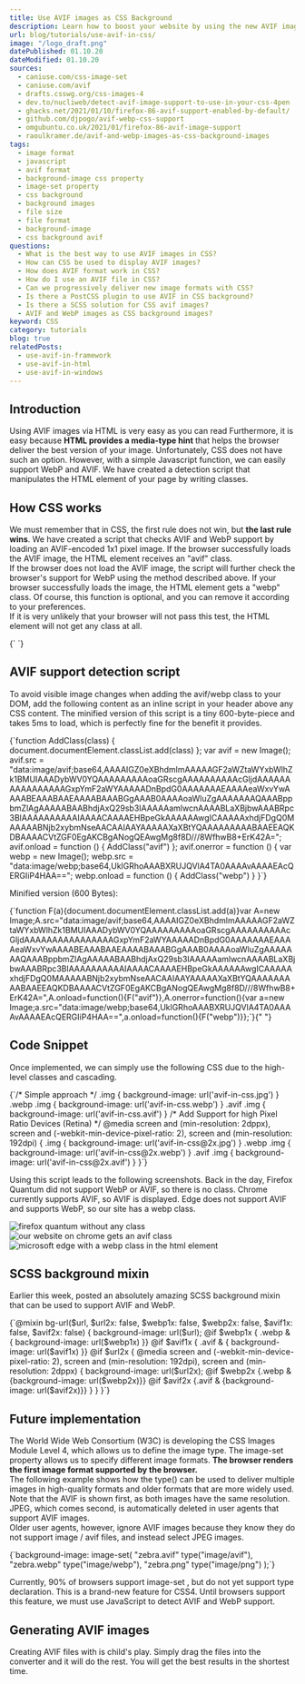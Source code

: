 ```yaml
---
title: Use AVIF images as CSS Background
description: Learn how to boost your website by using the new AVIF image format in the `background-images` of your CSS.
url: blog/tutorials/use-avif-in-css/
image: "/logo_draft.png"
datePublished: 01.10.20
dateModified: 01.10.20
sources:
  - caniuse.com/css-image-set
  - caniuse.com/avif
  - drafts.csswg.org/css-images-4
  - dev.to/nucliweb/detect-avif-image-support-to-use-in-your-css-4pen
  - ghacks.net/2021/01/10/firefox-86-avif-support-enabled-by-default/
  - github.com/djpogo/avif-webp-css-support
  - omgubuntu.co.uk/2021/01/firefox-86-avif-image-support
  - raoulkramer.de/avif-and-webp-images-as-css-background-images
tags:
  - image format
  - javascript
  - avif format
  - background-image css property
  - image-set property
  - css background
  - background images
  - file size
  - file format
  - background-image
  - css background avif
questions:
  - What is the best way to use AVIF images in CSS?
  - How can CSS be used to display AVIF images?
  - How does AVIF format work in CSS?
  - How do I use an AVIF file in CSS?
  - Can we progressively deliver new image formats with CSS?
  - Is there a PostCSS plugin to use AVIF in CSS background?
  - Is there a SCSS solution for CSS avif images?
  - AVIF and WebP images as CSS background images?
keyword: CSS
category: tutorials
blog: true
relatedPosts: 
  - use-avif-in-framework
  - use-avif-in-html
  - use-avif-in-windows
---
```



## Introduction
  
Using AVIF images via HTML is very easy as you can read <Link text="in this tutorial." link="/blog/tutorials/use-avif-in-html/" />
Furthermore, it is easy because **HTML provides a media-type hint** that helps the browser deliver the best version of your image. Unfortunately, CSS does not have such an option. However, with a simple Javascript function, we can easily support WebP and AVIF. We have created a detection script that manipulates the HTML element of your page by writing classes. 

## How CSS works

We must remember that in CSS, the first rule does not win, but **the last rule wins**. We have created a script that checks AVIF and WebP support by loading an AVIF-encoded 1x1 pixel image. If the browser successfully loads the AVIF image, the HTML element receives an "avif" class.  
If the browser does not load the AVIF image, the script will further check the browser's support for WebP using the method described above. If your browser successfully loads the image, the HTML element gets a "webp" class. Of course, this function is optional, and you can remove it according to your preferences.  
If it is very unlikely that your browser will not pass this test, the HTML element will not get any class at all. 

<Syntax language="html">
{`<html></html> <!-- no class at all, you have to use jpg (oh god)-->
<html class="webp"></html> <!-- you can use webp-->
<html class="avif"></html> <!-- you can use avif (heck yeah!)-->`}
</Syntax>

## AVIF support detection script
  
To avoid visible image changes when adding the avif/webp class to your DOM, add the following content as an inline script in your header above any CSS content. The minified version of this script is a tiny 600-byte-piece and takes 5ms to load, which is perfectly fine for the benefit it provides.

<Syntax language="javascript">
{`function AddClass(class) { document.documentElement.classList.add(class) };
var avif = new Image();
avif.src = "data:image/avif;base64,AAAAIGZ0eXBhdmlmAAAAAGF2aWZtaWYxbWlhZk1BMUIAAADybWV0YQAAAAAAAAAoaGRscgAAAAAAAAAAcGljdAAAAAAAAAAAAAAAAGxpYmF2aWYAAAAADnBpdG0AAAAAAAEAAAAeaWxvYwAAAABEAAABAAEAAAABAAABGgAAAB0AAAAoaWluZgAAAAAAAQAAABppbmZlAgAAAAABAABhdjAxQ29sb3IAAAAAamlwcnAAAABLaXBjbwAAABRpc3BlAAAAAAAAAAIAAAACAAAAEHBpeGkAAAAAAwgICAAAAAxhdjFDgQ0MAAAAABNjb2xybmNseAACAAIAAYAAAAAXaXBtYQAAAAAAAAABAAEEAQKDBAAAACVtZGF0EgAKCBgANogQEAwgMg8f8D///8WfhwB8+ErK42A=";
avif.onload = function () { AddClass("avif") };
avif.onerror = function () {
  var webp = new Image();
  webp.src = "data:image/webp;base64,UklGRhoAAABXRUJQVlA4TA0AAAAvAAAAEAcQERGIiP4HAA==";
  webp.onload = function () { AddClass("webp") }
}`}
</Syntax>

Minified version (600 Bytes):

<Syntax language="javascript">
  {`function F(a){document.documentElement.classList.add(a)}var A=new Image;A.src="data:image/avif;base64,AAAAIGZ0eXBhdmlmAAAAAGF2aWZtaWYxbWlhZk1BMUIAAADybWV0YQAAAAAAAAAoaGRscgAAAAAAAAAAcGljdAAAAAAAAAAAAAAAAGxpYmF2aWYAAAAADnBpdG0AAAAAAAEAAAAeaWxvYwAAAABEAAABAAEAAAABAAABGgAAAB0AAAAoaWluZgAAAAAAAQAAABppbmZlAgAAAAABAABhdjAxQ29sb3IAAAAAamlwcnAAAABLaXBjbwAAABRpc3BlAAAAAAAAAAIAAAACAAAAEHBpeGkAAAAAAwgICAAAAAxhdjFDgQ0MAAAAABNjb2xybmNseAACAAIAAYAAAAAXaXBtYQAAAAAAAAABAAEEAQKDBAAAACVtZGF0EgAKCBgANogQEAwgMg8f8D///8WfhwB8+ErK42A=",A.onload=function(){F("avif")},A.onerror=function(){var a=new Image;a.src="data:image/webp;base64,UklGRhoAAABXRUJQVlA4TA0AAAAvAAAAEAcQERGIiP4HAA==",a.onload=function(){F("webp")}};`}{" "}
</Syntax>

## Code Snippet
  
Once implemented, we can simply use the following CSS due to the high-level classes and cascading. 

<Syntax language="css">
{`/* Simple approach */
.img { background-image: url('avif-in-css.jpg') }
.webp .img { background-image: url('avif-in-css.webp') }
.avif .img { background-image: url('avif-in-css.avif') }
/* Add Support for high Pixel Ratio Devices (Retina) */
@media
    screen and (min-resolution: 2dppx),
    screen and (-webkit-min-device-pixel-ratio: 2),
    screen and (min-resolution: 192dpi) {
    .img { background-image: url('avif-in-css@2x.jpg') }
    .webp .img { background-image: url('avif-in-css@2x.webp') }
    .avif .img { background-image: url('avif-in-css@2x.avif') }
}`}
</Syntax>

Using this script leads to the following screenshots. Back in the day, Firefox Quantum did not support WebP or AVIF, so there is no class. Chrome currently supports AVIF, so AVIF is displayed. Edge does not support AVIF and supports WebP, so our site has a webp class.    

<Image url="css-firefox" alt="firefox quantum without any class" />
<Image url="css-chrome" alt="our website on chrome gets an avif class" />
<Image url="css-edge" alt="microsoft edge with a webp class in the html element" />

## SCSS background mixin
  
Earlier this week, <Link link="raoulkramer.de/avif-and-webp-images-as-css-background-images/" text="Raoul Kramer" ext="" />
 posted an absolutely amazing SCSS background mixin that can be used to support AVIF and WebP. 

<Syntax language="scss">
{`@mixin bg-url($url, $url2x: false, $webp1x: false, $webp2x: false, $avif1x: false, $avif2x: false) {
  background-image: url($url);
  @if $webp1x { .webp & { background-image: url($webp1x) }}
  @if $avif1x { .avif & { background-image: url($avif1x) }}
  @if $url2x {
    @media
    screen and (-webkit-min-device-pixel-ratio: 2),
    screen and (min-resolution: 192dpi),
    screen and (min-resolution: 2dppx) {
      background-image: url($url2x);
      @if $webp2x {.webp & {background-image: url($webp2x)}}
      @if $avif2x {.avif & {background-image: url($avif2x)}}
    }
  }
}`}
</Syntax>

## Future implementation
  
The World Wide Web Consortium (W3C) is developing the CSS Images Module Level 4, which allows us to define the image type. The image-set property allows us to specify different image formats. **The browser renders the first image format supported by the browser.**   
The following example shows how the type() can be used to deliver multiple images in high-quality formats and older formats that are more widely used. Note that the AVIF is shown first, as both images have the same resolution. JPEG, which comes second, is automatically deleted in user agents that support AVIF images.  
Older user agents, however, ignore AVIF images because they know they do not support image / avif files, and instead select JPEG images. 

<Syntax language="css">
{`background-image:
  image-set(
    "zebra.avif" type("image/avif"),
    "zebra.webp" type("image/webp"),
    "zebra.png" type("image/png")
  );`}
</Syntax>

Currently, 90% of browsers support image-set , but do not yet support type declaration. This is a brand-new feature for CSS4\. Until browsers support this feature, we must use JavaScript to detect AVIF and WebP support. 

## Generating AVIF images
  
Creating AVIF files with <Link text="avif.io" link="/" />
is child's play. Simply drag the files into the converter and it will do the rest. You will get the best results in the shortest time.
